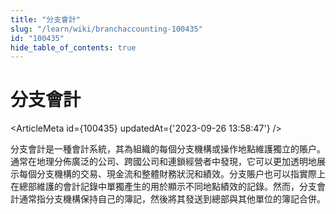 ```yaml
---
title: "分支會計"
slug: "/learn/wiki/branchaccounting-100435"
id: "100435"
hide_table_of_contents: true
---
```



# 分支會計

<ArticleMeta id={100435} updatedAt={'2023-09-26 13:58:47'} />
<div className='border-solid border-b border-t-0 my-4 border-[var(--ifm-color-gray-300)]' />

分支會計是一種會計系統，其為組織的每個分支機構或操作地點維護獨立的賬户。通常在地理分佈廣泛的公司、跨國公司和連鎖經營者中發現，它可以更加透明地展示每個分支機構的交易、現金流和整體財務狀況和績效。分支賬户也可以指實際上在總部維護的會計記錄中單獨產生的用於顯示不同地點績效的記錄。然而，分支會計通常指分支機構保持自己的簿記，然後將其發送到總部與其他單位的簿記合併。
